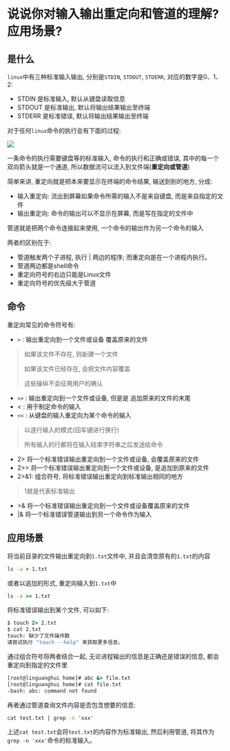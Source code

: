 # 说说你对输入输出重定向和管道的理解? 应用场景? 

## 是什么

`linux`中有三种标准输入输出, 分别是`STDIN`, `STDOUT`, `STDERR`, 对应的数字是0、1、2: 

- STDIN 是标准输入, 默认从键盘读取信息
- STDOUT 是标准输出, 默认将输出结果输出至终端
- STDERR 是标准错误, 默认将输出结果输出至终端

对于任何`linux`命令的执行会有下面的过程: 

![](https://static.vue-js.com/1a57caf0-0634-11ec-8e64-91fdec0f05a1.png)

一条命令的执行需要键盘等的标准输入, 命令的执行和正确或错误, 其中的每一个双向箭头就是一个通道, 所以数据流可以流入到文件端(**重定向或管道**)

简单来讲, 重定向就是把本来要显示在终端的命令结果, 输送到别的地方, 分成: 

- 输入重定向: 流出到屏幕如果命令所需的输入不是来自键盘, 而是来自指定的文件
- 输出重定向: 命令的输出可以不显示在屏幕, 而是写在指定的文件中

管道就是把两个命令连接起来使用, 一个命令的输出作为另一个命令的输入

两者的区别在于: 

- 管道触发两个子进程, 执行 | 两边的程序; 而重定向是在一个进程内执行。
- 管道两边都是shell命令
- 重定向符号的右边只能是Linux文件
- 重定向符号的优先级大于管道

## 命令

重定向常见的命令符号有: 

- `>` :  输出重定向到一个文件或设备 覆盖原来的文件

> 如果该文件不存在, 则新建一个文件
>
> 如果该文件已经存在, 会把文件内容覆盖
>
> 这些操纵不会征用用户的确认

- `>>` : 输出重定向到一个文件或设备, 但是是 追加原来的文件的末尾
- <  : 用于制定命令的输入
- `<<` : 从键盘的输入重定向为某个命令的输入

> 以逐行输入的模式(回车键进行换行)
>
> 所有输入的行都将在输入结束字符串之后发送给命令

- 2> 将一个标准错误输出重定向到一个文件或设备, 会覆盖原来的文件
- 2>> 将一个标准错误输出重定向到一个文件或设备, 是追加到原来的文件
- 2>&1: 组合符号, 将标准错误输出重定向到标准输出相同的地方

> 1就是代表标准输出

- \>& 将一个标准错误输出重定向到一个文件或设备覆盖原来的文件
- |& 将一个标准错误管道输出到另一个命令作为输入

## 应用场景

将当前目录的文件输出重定向到`1.txt`文件中, 并且会清空原有的`1.txt`的内容

```cmd
ls -a > 1.txt
```

或者以追加的形式, 重定向输入到`1.txt`中

```cmd
ls -a >> 1.txt
```

将标准错误输出到某个文件, 可以如下: 

```cmd
$ touch 2> 2.txt
$ cat 2.txt
touch: 缺少了文件操作数
请尝试执行 "touch --help" 来获取更多信息。
```

通过组合符号将两者结合一起, 无论进程输出的信息是正确还是错误的信息, 都会重定向到指定的文件里

```cmd
[root@linguanghui home]# abc &> file.txt
[root@linguanghui home]# cat file.txt 
-bash: abc: command not found
```

再者通过管道查询文件内容是否包含想要的信息: 

```cmd
cat test.txt | grep -n 'xxx'
```

上述`cat test.txt`会将`test.txt`的内容作为标准输出, 然后利用管道, 将其作为`grep -n 'xxx'`命令的标准输入。

